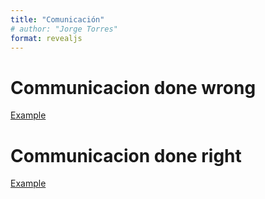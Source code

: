 ```yaml
---
title: "Comunicación"
# author: "Jorge Torres"
format: revealjs
---
```


# Communicacion done wrong 

[Example](https://www.youtube.com/watch?v=bVclPy3gNfg){preview-link="false"}






# Communicacion done right 

[Example](https://youtu.be/ZQht2yOX9Js?feature=shared&t=117){preview-link="false"}

# 





